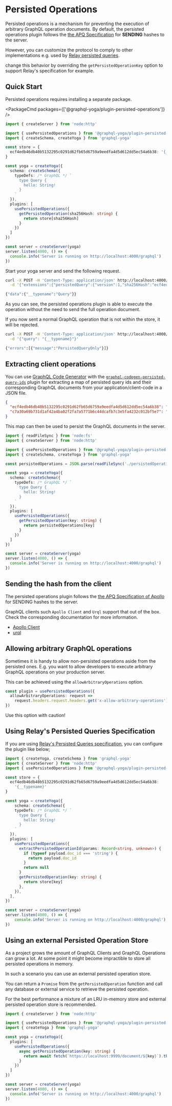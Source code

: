 
# Persisted Operations

Persisted operations is a mechanism for preventing the execution of arbitrary GraphQL operation
documents. By default, the persisted operations plugin follows the
[the APQ Specification](https://github.com/apollographql/apollo-link-persisted-queries#apollo-engine)
for **SENDING** hashes to the server.

However, you can customize the protocol to comply to other implementations e.g. used by
[Relay persisted queries](https://relay.dev/docs/guides/persisted-queries/).

change this behavior by overriding the `getPersistedOperationKey` option to support Relay's
specification for example.

## Quick Start

Persisted operations requires installing a separate package.

<PackageCmd packages={['@graphql-yoga/plugin-persisted-operations']} />

```ts filename="Persisted operation setup"
import { createServer } from 'node:http'

import { usePersistedOperations } from '@graphql-yoga/plugin-persisted-operations'
import { createSchema, createYoga } from 'graphql-yoga'

const store = {
  ecf4edb46db40b5132295c0291d62fb65d6759a9eedfa4d5d612dd5ec54a6b38: '{__typename}'
}

const yoga = createYoga({
  schema: createSchema({
    typeDefs: /* GraphQL */ `
      type Query {
        hello: String!
      }
    `
  }),
  plugins: [
    usePersistedOperations({
      getPersistedOperation(sha256Hash: string) {
        return store[sha256Hash]
      }
    })
  ]
})

const server = createServer(yoga)
server.listen(4000, () => {
  console.info('Server is running on http://localhost:4000/graphql')
})
```

Start your yoga server and send the following request.

```bash filename="Execute persisted GraphQL operation"
curl -X POST -H 'Content-Type: application/json' http://localhost:4000/graphql \
  -d '{"extensions":{"persistedQuery":{"version":1,"sha256Hash":"ecf4edb46db40b5132295c0291d62fb65d6759a9eedfa4d5d612dd5ec54a6b38"}}}'

{"data":{"__typename":"Query"}}
```

As you can see, the persisted operations plugin is able to execute the operation without the need to
send the full operation document.

If you now sent a normal GraphQL operation that is not within the store, it will be rejected.

```bash filename="Arbitary GraphQL operation"
curl -X POST -H 'Content-Type: application/json' http://localhost:4000/graphql \
  -d '{"query": "{__typename}"}'

{"errors":[{"message":"PersistedQueryOnly"}]}
```

## Extracting client operations

You can use [GraphQL Code Generator](https://www.graphql-code-generator.com/) with the
[`graphql-codegen-persisted-query-ids`](https://github.com/valu-digital/graphql-codegen-persisted-query-ids)
plugin for extracting a map of persisted query ids and their corresponding GraphQL documents from
your application/client-code in a JSON file.

```json filename="Example map extracted by GraphQL Code Generator"
{
  "ecf4edb46db40b5132295c0291d62fb65d6759a9eedfa4d5d612dd5ec54a6b38": "{__typename}",
  "c7a30a69b731d1af42a4ba02f2fa7a5771b6c44dcafb7c3e5fa4232c012bf5e7": "mutation {__typename}"
}
```

This map can then be used to persist the GraphQL documents in the server.

```ts filename="Use JSON file from filesystem as the persisted operation store"
import { readFileSync } from 'node:fs'
import { createServer } from 'node:http'

import { usePersistedOperations } from '@graphql-yoga/plugin-persisted-operations'
import { createSchema, createYoga } from 'graphql-yoga'

const persistedOperations = JSON.parse(readFileSync('./persistedOperations.json', 'utf-8'))

const yoga = createYoga({
  schema: createSchema({
    typeDefs: /* GraphQL */ `
      type Query {
        hello: String!
      }
    `
  }),
  plugins: [
    usePersistedOperations({
      getPersistedOperation(key: string) {
        return persistedOperations[key]
      }
    })
  ]
})

const server = createServer(yoga)
server.listen(4000, () => {
  console.info('Server is running on http://localhost:4000/graphql')
})
```

## Sending the hash from the client

The persisted operations plugin follows the
[the APQ Specification of Apollo](https://github.com/apollographql/apollo-link-persisted-queries#apollo-engine)
for SENDING hashes to the server.

GraphQL clients such `Apollo Client` and `Urql` support that out of the box. Check the corresponding
documentation for more information.

- [Apollo Client](https://www.apollographql.com/docs/apollo-server/performance/apq/#step-2-enable-automatic-persisted-queries)
- [urql](https://formidable.com/open-source/urql/docs/advanced/persistence-and-uploads/)

## Allowing arbitrary GraphQL operations

Sometimes it is handy to allow non-persisted operations aside from the persisted ones. E.g. you want
to allow developers to execute arbitrary GraphQL operations on your production server.

This can be achieved using the `allowArbitraryOperations` option.

```ts filename="Allow arbitrary GraphQL operations"
const plugin = usePersistedOperations({
  allowArbitraryOperations: request =>
    request.headers.request.headers.get('x-allow-arbitrary-operations') === 'true'
})
```

Use this option with caution!

## Using Relay's Persisted Queries Specification

If you are using
[Relay's Persisted Queries specification](https://relay.dev/docs/guides/persisted-queries/#example-implemetation-of-relaylocalpersistingjs),
you can configure the plugin like below;

```ts filename="Relay Persisted Queries example"
import { createYoga, createSchema } from 'graphql-yoga'
import { createServer } from 'node:http'
import { usePersistedOperations } from '@graphql-yoga/plugin-persisted-operations'

const store = {
  ecf4edb46db40b5132295c0291d62fb65d6759a9eedfa4d5d612dd5ec54a6b38:
    '{__typename}'
}

const yoga = createYoga({
    schema: createSchema({
    typeDefs: /* GraphQL */ `
      type Query {
        hello: String!
      }
    `
  }),
  plugins: [
    usePersistedOperations({
      extractPersistedOperationId(params: Record<string, unknown>) {
        if (typeof payload.doc_id === 'string') {
          return payload.doc_id
        }
        return null
      }
      getPersistedOperation(key: string) {
        return store[key]
      },
    }),
  ],
})

const server = createServer(yoga)
server.listen(4000, () => {
    console.info('Server is running on http://localhost:4000/graphql')
})
```

## Using an external Persisted Operation Store

As a project grows the amount of GraphQL Clients and GraphQL Operations can grow a lot. At some
point it might become impractible to store all persisted operations in memory.

In such a scenario you can use an external persisted operation store.

You can return a `Promise` from the `getPersistedOperation` function and call any database or
external service to retrieve the persisted operation.

<Callout>
  For the best performance a mixture of an LRU in-memory store and external persisted operation
  store is recommended.
</Callout>

```ts filename="Use external persisted operation store"
import { createServer } from 'node:http'

import { usePersistedOperations } from '@graphql-yoga/plugin-persisted-operations'
import { createYoga } from 'graphql-yoga'

const yoga = createYoga({
  plugins: [
    usePersistedOperations({
      async getPersistedOperation(key: string) {
        return await fetch(`https://localhost:9999/document/${key}`).then(res => res.json())
      }
    })
  ]
})

const server = createServer(yoga)
server.listen(4000, () => {
  console.info('Server is running on http://localhost:4000/graphql')
})
```

